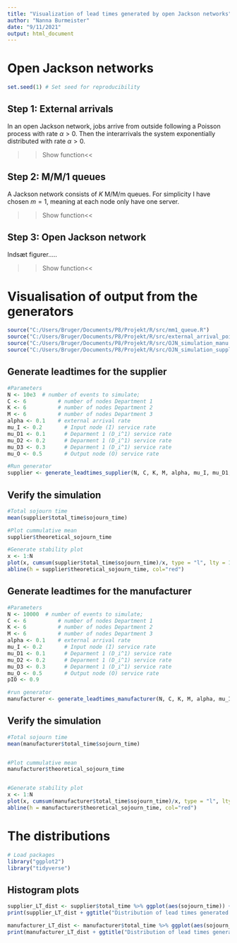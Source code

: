 ```yaml
---
title: "Visualization of lead times generated by open Jackson networks"
author: "Nanna Burmeister"
date: "9/11/2021"
output: html_document
---
```

# Open Jackson networks
```r
set.seed(1) # Set seed for reproducibility
```

## Step 1: External arrivals
In an open Jackson network, jobs arrive from outside following a Poisson process with rate $\alpha > 0$. Then the interarrivals the system exponentially distributed with rate $\alpha > 0$.

>>Show function<<

## Step 2: M/M/1 queues
A Jackson network consists of $K$ M/M/m queues. For simplicity I have chosen $m=1$,
meaning at each node only have one server.

>>Show function<<

## Step 3: Open Jackson network
Indsæt figurer.....

>>Show function<<

# Visualisation of output from the generators
```r
source("C:/Users/Bruger/Documents/P8/Projekt/R/src/mm1_queue.R")
source("C:/Users/Bruger/Documents/P8/Projekt/R/src/external_arrival_poisson.R")
source("C:/Users/Bruger/Documents/P8/Projekt/R/src/OJN_simulation_manu.R")
source("C:/Users/Bruger/Documents/P8/Projekt/R/src/OJN_simulation_supplier.R")
```



## Generate leadtimes for the supplier
```r
#Parameters
N <- 10e3  # number of events to simulate;
C <- 6          # number of nodes Department 1
K <- 6          # number of nodes Department 2
M <- 6          # number of nodes Department 3
alpha <- 0.1    # external arrival rate
mu_I <- 0.2       # Input node (I) service rate 
mu_D1 <- 0.1      # Deparment 1 (D_i^1) service rate
mu_D2 <- 0.2      # Deparment 1 (D_i^1) service rate
mu_D3 <- 0.3      # Deparment 1 (D_i^1) service rate
mu_O <- 0.5       # Output node (O) service rate

#Run generator
supplier <- generate_leadtimes_supplier(N, C, K, M, alpha, mu_I, mu_D1, mu_D2, mu_D3, mu_O)
```


## Verify the simulation
```r
#Total sojourn time
mean(supplier$total_time$sojourn_time)

#Plot cummulative mean
supplier$theoretical_sojourn_time

#Generate stability plot
x <- 1:N
plot(x, cumsum(supplier$total_time$sojourn_time)/x, type = "l", lty = 1)
abline(h = supplier$theoretical_sojourn_time, col="red")
```

## Generate leadtimes for the manufacturer
```r
#Parameters
N <- 10000  # number of events to simulate;
C <- 6          # number of nodes Department 1
K <- 6          # number of nodes Department 2
M <- 6          # number of nodes Department 3
alpha <- 0.1    # external arrival rate
mu_I <- 0.2       # Input node (I) service rate 
mu_D1 <- 0.1      # Deparment 1 (D_i^1) service rate
mu_D2 <- 0.2      # Deparment 1 (D_i^1) service rate
mu_D3 <- 0.3      # Deparment 1 (D_i^1) service rate
mu_O <- 0.5       # Output node (O) service rate
pIO <- 0.9

#run generator
manufacturer <- generate_leadtimes_manufacturer(N, C, K, M, alpha, mu_I, mu_D1, mu_D2, mu_D3, mu_O, pIO)
```


## Verify the simulation
```r
#Total sojourn time
mean(manufacturer$total_time$sojourn_time)


#Plot cummulative mean
manufacturer$theoretical_sojourn_time


#Generate stability plot
x <- 1:N
plot(x, cumsum(manufacturer$total_time$sojourn_time)/x, type = "l", lty = 1)
abline(h = manufacturer$theoretical_sojourn_time, col="red")
```

# The distributions
```r
# Load packages
library("ggplot2")
library("tidyverse")
```


## Histogram plots
```r
supplier_LT_dist <- supplier$total_time %>% ggplot(aes(sojourn_time)) + geom_histogram(binwidth=1)
print(supplier_LT_dist + ggtitle("Distribution of lead times generated from supplier"))

manufacturer_LT_dist <- manufacturer$total_time %>% ggplot(aes(sojourn_time)) + geom_histogram(binwidth=1)
print(manufacturer_LT_dist + ggtitle("Distribution of lead times generated from manufacturer"))
```

